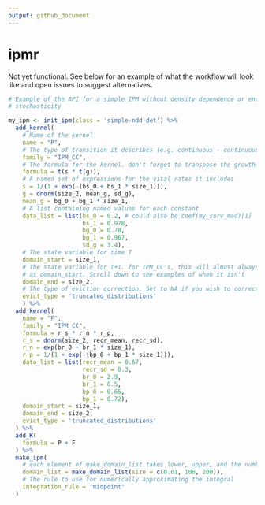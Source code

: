 ```yaml
---
output: github_document
---
```


# ipmr

Not yet functional. See below for an example of what the workflow will look like and open issues to suggest alternatives.

```r

# Example of the API for a simple IPM without density dependence or environmental
# stochasticity

my_ipm <- init_ipm(class = 'simple-ndd-det') %>%
  add_kernel(
    # Name of the kernel
    name = "P",
    # The type of transition it describes (e.g. continuous - continuous, discrete - continuous)
    family = "IPM_CC",
    # The formula for the kernel. don't forget to transpose the growth matrix when multiplying survival
    formula = t(s * t(g)),
    # A named set of expressions for the vital rates it includes
    s = 1/(1 + exp(-(bs_0 + bs_1 * size_1))),
    g = dnorm(size_2, mean_g, sd_g),
    mean_g = bg_0 + bg_1 * size_1,
    # A list containing named values for each constant 
    data_list = list(bs_0 = 0.2, # could also be coef(my_surv_mod)[1]
                     bs_1 = 0.978,
                     bg_0 = 0.78,
                     bg_1 = 0.967,
                     sd_g = 3.4),
    # The state variable for time T
    domain_start = size_1,
    # The state variable for T+1. for IPM_CC's, this will almost always be the same 
    # as domain_start. Scroll down to see examples of when it isn't
    domain_end = size_2,
    # The type of eviction correction. Set to NA if you wish to correct on your own
    evict_type = 'truncated_distributions'
    ) %>%
  add_kernel(
    name = "F",
    family = "IPM_CC",
    formula = r_s * r_n * r_p,
    r_s = dnorm(size_2, recr_mean, recr_sd),
    r_n = exp(br_0 + br_1 * size_1),
    r_p = 1/(1 + exp(-(bp_0 + bp_1 * size_1))),
    data_list = list(recr_mean = 0.67,
                     recr_sd = 0.3,
                     br_0 = 2.9,
                     br_1 = 6.5,
                     bp_0 = 0.65,
                     bp_1 = 0.72),
    domain_start = size_1,
    domain_end = size_2,
    evict_type = 'truncated_distributions'
  ) %>%
  add_K(
    formula = P + F
  ) %>%
  make_ipm(
    # each element of make_domain_list takes lower, upper, and the number of meshpoints
    domain_list = make_domain_list(size = c(0.01, 100, 200)),
    # The rule to use for numerically approximating the integral
    integration_rule = "midpoint"
  )

```
